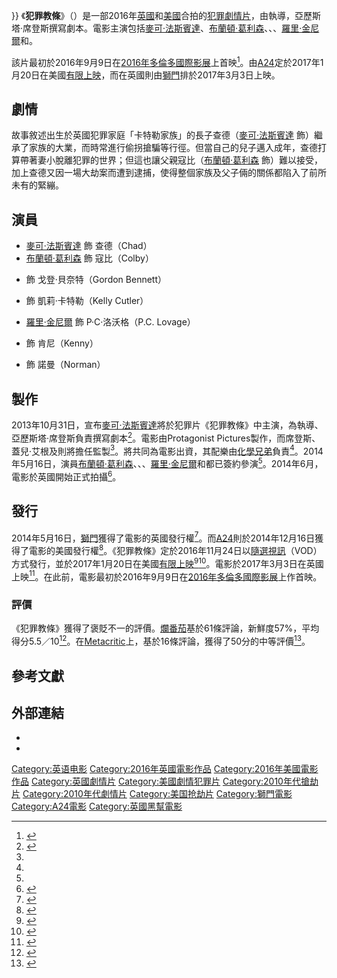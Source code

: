 {{noteTA
|G1=Show
|G2=Movie
}}
{{Infobox film
| name = 犯罪教條
| original_name = {{lang|en|''Trespass Against Us''}}
| image = Trespass Against Us Poster.jpg
| caption = 電影海報
| director = {{le|亞當·史密斯 (導演)|Adam Smith (director)|亞當·史密斯}}
| producers = {{Plainlist|
* {{le|安德烈·卡爾德伍德|Andrea Calderwood}}
* 蓋兒·艾根
* 亞歷斯塔·席登斯
}}
| writer = 亞歷斯塔·席登斯
| starring = {{Plainlist|
* [[麥可·法斯賓達|麥可·法斯賓達]]
* [[布蘭頓·葛利森|布蘭頓·葛利森]]
* {{le|琳賽·馬歇爾|Lyndsey Marshal}}
* {{le|基利安·史考特|Killian Scott}}
* [[羅里·金尼爾|羅里·金尼爾]]
* {{le|西恩·哈里斯|Sean Harris}}
}}
| music = [[化學兄弟|湯姆·羅蘭茲]]
| cinematography = 愛德·格勞
| editing = {{Plainlist|
* 克里絲汀娜·赫瑟林頓
* {{le|傑克·羅勃茲 (剪輯師)|Jake Roberts (editor)|傑克·羅勃茲}}
}}
| studio = {{Plainlist|
* {{le|Film4製片公司|Film4 Productions|Film4}}
* [[英國電影協會|BFI]]
* Protagonist Pictures
* Animal Kingdom
* Lipsync LLP
* Westgrove Partners
* DMC Film
* Potboiler Production
* Albert Granville
}}
| distributor = {{Plainlist|
* [[獅門影視公司|獅門]]（英國）
* [[A24_(公司)|A24]]（美國）
* 采昌國際多媒體（臺灣）
}}
| released = {{Film date|2016|9|9|[[2016年多倫多國際影展|多倫多]]|2017|1|20|美國|2017|3|3|英國|2017|4|7|臺灣}}
| runtime = 99分鐘<!--Theatrical runtime: 99:30--><ref>{{cite web | url=http://www.bbfc.co.uk/releases/trespass-against-us-film | title=''Trespass Against Us'' (15) | work=[[英國電影分級委員會|英國電影分級委員會]] | date=2016-08-12 | accessdate=2016-08-13 | archive-date=2020-08-12 | archive-url=https://web.archive.org/web/20200812064354/https://www.bbfc.co.uk/releases/trespass-against-us-film | dead-url=no }}</ref>
| country = {{Plainlist|
* 英國
* 美國
}}
| language = 英語
| budget = 
| gross = 5711美元<ref>{{cite web|url=http://www.boxofficemojo.com/movies/?id=trespassagainstus.htm|title=Tresspass Against Us|website=[[Box_Office_Mojo|Box Office Mojo]]|accessdate=2017-02-20|archive-date=2018-10-27|archive-url=https://web.archive.org/web/20181027185614/https://www.boxofficemojo.com/movies/?id=trespassagainstus.htm|dead-url=no}}</ref>
| cn_name = 血浓于罪
| hk_name = 血濃於罪
| tw_name = 犯罪教條<ref>{{@movies|id=ften43305308|title=犯罪教條 Trespass Against Us}}<!-- 2017-03-29 accessdate --></ref>
}}
《'''犯罪教條'''》（{{lang-en|''Trespass Against Us''}}）是一部2016年[[英國|英國]]和[[美國|美國]]合拍的[[犯罪片|犯罪]][[劇情片|劇情片]]，由{{le|亞當·史密斯 (導演)|Adam Smith (director)|亞當·史密斯}}執導，亞歷斯塔·席登斯撰寫劇本。電影主演包括[[麥可·法斯賓達|麥可·法斯賓達]]、[[布蘭頓·葛利森|布蘭頓·葛利森]]、{{le|西恩·哈里斯|Sean Harris}}、{{le|琳賽·馬歇爾|Lyndsey Marshal}}、[[羅里·金尼爾|羅里·金尼爾]]和{{le|基利安·史考特|Killian Scott}}。

該片最初於2016年9月9日在[[2016年多倫多國際影展|2016年多倫多國際影展]]上首映<ref name="deadline">{{cite web |url=http://deadline.com/2016/07/toronto-to-open-with-the-magnificent-seven-as-fest-unveils-galas-and-special-presentations-1201792733/ |title=Toronto To Open With ‘The Magnificent Seven’; ‘La La Land’, ‘Deepwater Horizon’ Among Galas & Presentations |work=[[Deadline.com|Deadline.com]] |date=2016-07-26 |accessdate=2016-07-26 |archive-date=2016-10-14 |archive-url=https://web.archive.org/web/20161014051218/http://deadline.com/2016/07/toronto-to-open-with-the-magnificent-seven-as-fest-unveils-galas-and-special-presentations-1201792733/ |dead-url=no }}</ref>。由[[A24_(公司)|A24]]定於2017年1月20日在美國[[有限上映|有限上映]]，而在英國則由[[獅門影視公司|獅門]]排於2017年3月3日上映。

==劇情==
故事敘述出生於英國犯罪家庭「卡特勒家族」的長子查德（[[麥可·法斯賓達|麥可·法斯賓達]] 飾）繼承了家族的大業，而時常進行偷拐搶騙等行徑。但當自己的兒子邁入成年，查德打算帶著妻小脫離犯罪的世界；但這也讓父親寇比（[[布蘭頓·葛利森|布蘭頓·葛利森]] 飾）難以接受，加上查德又因一場大劫案而遭到逮捕，使得整個家族及父子倆的關係都陷入了前所未有的緊繃。

==演員==
* [[麥可·法斯賓達|麥可·法斯賓達]] 飾 查德（Chad）
* [[布蘭頓·葛利森|布蘭頓·葛利森]] 飾 寇比（Colby）
* {{le|西恩·哈里斯|Sean Harris}} 飾 戈登·貝奈特（Gordon Bennett）
* {{le|琳賽·馬歇爾|Lyndsey Marshal}} 飾 凱莉·卡特勒（Kelly Cutler）
* [[羅里·金尼爾|羅里·金尼爾]] 飾 P·C·洛沃格（P.C. Lovage）
* {{le|基利安·史考特|Killian Scott}} 飾 肯尼（Kenny）
* {{le|東尼·威|Tony Way}} 飾 諾曼（Norman）

==製作==
2013年10月31日，宣布[[麥可·法斯賓達|麥可·法斯賓達]]將於犯罪片《犯罪教條》中主演，為{{le|亞當·史密斯 (導演)|Adam Smith (director)|亞當·史密斯}}執導、亞歷斯塔·席登斯負責撰寫劇本<ref name=FassbenderCast>{{cite news|last1=Kemp|first1=Stuart|title=AFM: Michael Fassbender in Talks to Star in 'Trespass Against Us'|url=http://www.hollywoodreporter.com/news/afm-michael-fassbender-talks-star-652130|accessdate=2015-05-08|work=hollywoodreporter.com|date=2013-10-31|archive-date=2020-11-11|archive-url=https://web.archive.org/web/20201111192220/https://www.hollywoodreporter.com/news/afm-michael-fassbender-talks-star-652130|dead-url=no}}</ref>。電影由Protagonist Pictures製作，而席登斯、蓋兒·艾根及{{le|安德烈·卡爾德伍德|Andrea Calderwood}}則將擔任監製<ref name="FassbenderCast" />。{{le|Film4製片公司|Film4 Productions}}將共同為電影出資，其配樂由[[化學兄弟|化學兄弟]]負責<ref name="FassbenderCast" />。2014年5月16日，演員[[布蘭頓·葛利森|布蘭頓·葛利森]]、{{le|西恩·哈里斯|Sean Harris}}、{{le|琳賽·馬歇爾|Lyndsey Marshal}}、[[羅里·金尼爾|羅里·金尼爾]]和{{le|基利安·史考特|Killian Scott}}都已簽約參演<ref name="Variety" />。2014年6月，電影於英國開始正式拍攝<ref>{{cite news|title=Ezra Khan films Trespass Against Us|url=http://www.sainou.com/ezra-khan-films-trespass-us/|accessdate=2015-05-08|work=sainou.com|date=2014-06-19|archive-url=https://web.archive.org/web/20150518071735/http://www.sainou.com/ezra-khan-films-trespass-us/|archive-date=2015-05-18|dead-url=yes}}</ref>。

==發行==
2014年5月16日，[[獅門影視公司|獅門]]獲得了電影的英國發行權<ref name=Variety>{{cite news|last1=Barraclough|first1=Leo|title=Cannes: Lionsgate Acquires U.K. Rights to Michael Fassbender Film ‘Trespass Against Us’|url=http://variety.com/2014/film/markets-festivals/cannes-lionsgate-acquires-u-k-rights-to-michael-fassbender-film-trespass-against-us-1201183386/|accessdate=2015-05-08|work=variety.com|date=2014-05-16|archive-date=2016-04-24|archive-url=https://web.archive.org/web/20160424223448/http://variety.com/2014/film/markets-festivals/cannes-lionsgate-acquires-u-k-rights-to-michael-fassbender-film-trespass-against-us-1201183386/|dead-url=no}}</ref>。而[[A24_(公司)|A24]]則於2014年12月16日獲得了電影的美國發行權<ref>{{cite news|last1=Jaafar|first1=Ali|title=‘Trespass Against Us’ Finds Home With A24|url=http://deadline.com/2014/12/trespass-against-us-a24-michael-fassbender-brendan-gleeson-1201327048/|accessdate=2015-05-08|work=deadline.com|date=2014-12-16|archive-date=2021-02-11|archive-url=https://web.archive.org/web/20210211193229/https://deadline.com/2014/12/trespass-against-us-a24-michael-fassbender-brendan-gleeson-1201327048/|dead-url=no}}</ref>。《犯罪教條》定於2016年11月24日以[[隨選視訊|隨選視訊]]（VOD）方式發行，並於2017年1月20日在美國[[有限上映|有限上映]]<ref>{{cite web|url=http://www.comingsoon.net/movies/trailers/769125-trespass-against-us-trailer|title=Trespass Against Us Trailer and Poster Featuring Michael Fassbender|website=ComingSoon.net|first=Max|last=Evry|date=2016-09-22|accessdate=2016-11-29|archive-date=2020-11-08|archive-url=https://web.archive.org/web/20201108124537/https://www.comingsoon.net/movies/trailers/769125-trespass-against-us-trailer|dead-url=no}}</ref><ref>{{cite web|url=https://thefilmstage.com/reviews/tiff-review-trespass-against-us/|title=Trespass Against Us TIFF 2016 Review|website=The Film Stage|first=Christopher|last=Schobert|date=2016-09-10|accessdate=2016-11-29|archive-date=2017-11-28|archive-url=https://web.archive.org/web/20171128224422/https://thefilmstage.com/reviews/tiff-review-trespass-against-us/|dead-url=no}}</ref>。電影於2017年3月3日在英國上映<ref>{{cite web|url=http://www.launchingfilms.com/release-schedule|title=Tresspass Against Us|website=Launching Films|accessdate=2016-11-29|archive-date=2016-12-23|archive-url=https://web.archive.org/web/20161223095941/http://www.launchingfilms.com/release-schedule|dead-url=yes}}</ref>。在此前，電影最初於2016年9月9日在[[2016年多倫多國際影展|2016年多倫多國際影展]]上作首映。

===評價===
《犯罪教條》獲得了褒貶不一的評價。[[爛番茄|爛番茄]]基於61條評論，新鮮度57%，平均得分5.5／10<ref>{{cite web|url=https://www.rottentomatoes.com/m/trespass_against_us_2016/|title=Tresspass Against Us|website=[[Rotten_Tomatoes|Rotten Tomatoes]]|accessdate=2016-11-29|archive-date=2020-08-10|archive-url=https://web.archive.org/web/20200810185400/https://www.rottentomatoes.com/m/trespass_against_us_2016|dead-url=no}}</ref>。在[[Metacritic|Metacritic]]上，基於16條評論，獲得了50分的中等評價<ref>{{cite web|url=http://www.metacritic.com/movie/trespass-against-us|title=Tresspass Against Us|website=[[Metacritic|Metacritic]]|accessdate=2016-11-29|archive-date=2020-09-05|archive-url=https://web.archive.org/web/20200905060714/https://www.metacritic.com/movie/trespass-against-us|dead-url=no}}</ref>。

==參考文獻==
{{Reflist|30em}}

==外部連結==
* {{IMDb title|3305308}}
* {{Rotten Tomatoes|trespass_against_us_2016}}

{{DEFAULTSORT:Trespass Against Us}}
[[Category:英语电影|Category:英语电影]]
[[Category:2016年英國電影作品|Category:2016年英國電影作品]]
[[Category:2016年美國電影作品|Category:2016年美國電影作品]]
[[Category:英國劇情片|Category:英國劇情片]]
[[Category:美國劇情犯罪片|Category:美國劇情犯罪片]]
[[Category:2010年代搶劫片|Category:2010年代搶劫片]]
[[Category:2010年代劇情片|Category:2010年代劇情片]]
[[Category:美国抢劫片|Category:美国抢劫片]]
[[Category:獅門電影|Category:獅門電影]]
[[Category:A24電影|Category:A24電影]]
[[Category:英國黑幫電影|Category:英國黑幫電影]]